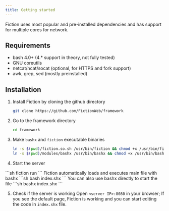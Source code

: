```yaml
---
title: Getting started
---
```


Fiction uses most popular and pre-installed dependencies and has support for multiple cores for network. 

## Requirements 

- bash 4.0+ (4.* support in theory, not fully tested)
- GNU coreutils
- netcat/ncat/socat (optional, for HTTPS and fork support)
- awk, grep, sed (mostly preinstalled)

## Installation

<Steps>

1. Install Fiction by cloning the github directory

   ```sh
   git clone https://github.com/FictionWeb/framework
   ```

2. Go to the framework directory 

    ```sh 
    cd framework
    ```

3. Make `bashx` and `fiction` executable binaries

   ```sh
   ln -s $(pwd)/fiction.so.sh /usr/bin/fiction && chmod +x /usr/bin/fiction
   ln -s $(pwd)/modules/bashx /usr/bin/bashx && chmod +x /usr/bin/bashx
   ```

4. Start the server
  <Tabs>
   <TabItem label="fiction">
   ```sh 
   fiction run
   ```
   </TabItem>
   <TabItem label="bash">
   Fiction automatically loads and executes main file with bashx
   ```sh 
   bash index.shx
   ```
   </TabItem>
   <TabItem label="bashx">
   You can also use bashx directly to start the file
   ```sh 
   bashx index.shx
   ```
   </TabItem>
   </Tabs>

5. Check if the server is working
   Open `<server IP>:8080` in your browser; If you see the default page, Fiction is working and you can start editing the code in `index.shx` file.

</Steps>